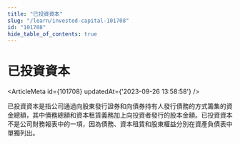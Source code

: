 ```yaml
---
title: "已投資資本"
slug: "/learn/invested-capital-101708"
id: "101708"
hide_table_of_contents: true
---
```



# 已投資資本

<ArticleMeta id={101708} updatedAt={'2023-09-26 13:58:58'} />
<div className='border-solid border-b border-t-0 my-4 border-[var(--ifm-color-gray-300)]' />

已投資資本是指公司通過向股東發行證券和向債券持有人發行債務的方式籌集的資金總額，其中債務總額和資本租賃義務加上向投資者發行的股本金額。已投資資本不是公司財務報表中的一項，因為債務、資本租賃和股東權益分別在資產負債表中單獨列出。
